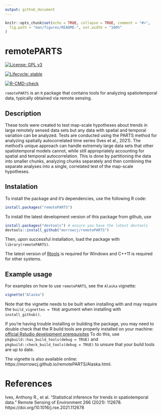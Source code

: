 ```yaml
---
output: github_document
---
```


<!-- README.md is generated from README.Rmd. Please edit that file -->

```r
knitr::opts_chunk$set(echo = TRUE, collapse = TRUE, comment = "#>",
  fig.path = "man/figures/README-", out.width = "100%"
)
```

# remotePARTS

<!-- badges: start -->
[![License: GPL v3](https://img.shields.io/badge/License-GPLv3-blue.svg)](https://www.gnu.org/licenses/gpl-3.0)

<!-- [![Lifecycle: maturing](https://img.shields.io/badge/lifecycle-maturing-blue.svg)](https://www.tidyverse.org/lifecycle/#maturing) -->

[![Lifecycle: stable](https://img.shields.io/badge/lifecycle-stable-green.svg)](https://lifecycle.r-lib.org/articles/stages.html#stable)

<!-- [![Travis build status](https://travis-ci.com/morrowcj/remotePARTS.svg?branch=master)](https://travis-ci.com/morrowcj/remotePARTS) -->

<!-- [![Travis build status](https://travis-ci.com/morrowcj/remotePARTS.svg?branch=master)](https://travis-ci.org/github/morrowcj/remotePARTS) -->


[![R-CMD-check](https://github.com/morrowcj/remotePARTS/workflows/R-CMD-check/badge.svg)](https://github.com/morrowcj/remotePARTS/actions)
<!-- badges: end -->

`remotePARTS` is an `R` package that contains tools for analyzing spatiotemporal
data, typically obtained via remote sensing. 

## Description

These tools were created to test map-scale hypotheses about trends in large 
remotely sensed data sets but any data with spatial and temporal variation
can be analyzed. Tests are conducted using the PARTS method for analyzing spatially
autocorrelated time series (Ives et al., 2021). The method's unique approach can
handle extremely large data sets that other spatiotemporal models cannot, while
still appropriately accounting for spatial and temporal autocorrelation. This 
is done by partitioning the data into smaller chunks, analyzing chunks separately
and then combining the separate analyses into a single, correlated test of the 
map-scale hypotheses.

## Instalation

To install the package and it's dependencies, use the following R code:

```r
install.packages("remotePARTS")
```

To install the latest development version of this package from github, use

```r
install.packages("devtools") # ensure you have the latest devtools
devtools::install_github("morrowcj/remotePARTS")
```

Then, upon successful installation, load the package with `library(remotePARTS)`. 

The latest version of [Rtools](https://cran.r-project.org/bin/windows/Rtools/)
is required for Windows and C++11 is required for other systems. 

## Example usage

For examples on how to use `remotePARTS`, see the `Alaska` vignette:

```r
vignette("Alaska")
```

Note that the vignette needs to be built when installing with and may require 
the `build_vignettes = TRUE` argument when installing with `install_github()`.

If you're having trouble installing or building the package, you may need to 
double check that the R build tools are properly installed on your
machine: [official Rstudio development prerequisites](https://support.rstudio.com/hc/en-us/articles/200486498-Package-Development-Prerequisites)
To do this, use `pkgbuild::has_build_tools(debug = TRUE)` and 
`pkgbuild::check_build_tools(debug = TRUE)` to unsure that your build tools are
up to date.

The vignette is also available online: 
https://morrowcj.github.io/remotePARTS/Alaska.html.

# References

Ives, Anthony R., et al. "Statistical inference for trends in spatiotemporal data." Remote Sensing of Environment 266 (2021): 112678. https://doi.org/10.1016/j.rse.2021.112678 
